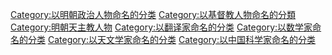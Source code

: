 {{Catmore}}

[[Category:以明朝政治人物命名的分类|Category:以明朝政治人物命名的分类]]
[[Category:以基督教人物命名的分類|Category:以基督教人物命名的分類]]
[[Category:明朝天主教人物|Category:明朝天主教人物]]
[[Category:以翻译家命名的分类|Category:以翻译家命名的分类]]
[[Category:以数学家命名的分类|Category:以数学家命名的分类]]
[[Category:以天文学家命名的分类|Category:以天文学家命名的分类]]
[[Category:以中国科学家命名的分类|Category:以中国科学家命名的分类]]